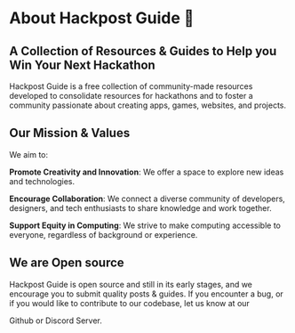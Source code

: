 
<div className="max-w-3xl mx-auto">

# About Hackpost Guide 🚀

## A Collection of Resources & Guides to Help you Win Your Next Hackathon

Hackpost Guide is a free collection of community-made resources developed to consolidate resources for hackathons and to foster a community passionate about creating apps, games, websites, and projects.

## Our Mission & Values

We aim to:

**Promote Creativity and Innovation**: We offer a space to explore new ideas and technologies.

**Encourage Collaboration**: We connect a diverse community of developers, designers, and tech enthusiasts to share knowledge and work together.

**Support Equity in Computing**: We strive to make computing accessible to everyone, regardless of background or experience.

## We are Open source

Hackpost Guide is open source and still in its early stages, and we encourage you to submit quality posts & guides. If you encounter a bug, or if you would like to contribute to our codebase, let us know at our 
<Link className="text-lg leading-7 text-blue-500 hover:underline" target="_blank" href={siteConfig.links.github} aria-label="Github">Github</Link> or <Link className="text-lg leading-7 text-blue-500 hover:underline" target="_blank" href={siteConfig.links.discord} aria-label="Discord">Discord Server</Link>.

</div>
